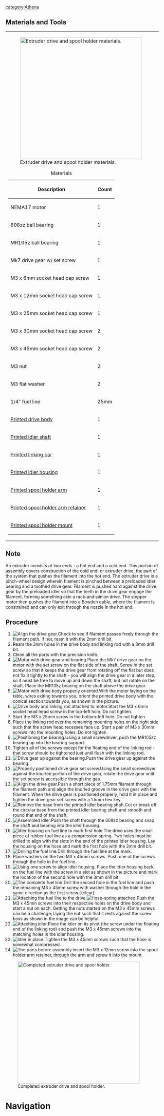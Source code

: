 
[[category:Athena]]

==Materials and Tools==
{| style="margin:auto"
|-style="vertical-align:top;"
|[[File:athena_extruder_drive_material.JPG|thumb|400px|alt=Extruder drive and spool holder materials|Extruder drive and spool holder materials.]]
{|class="wikitable" style="margin:auto"
|+Materials
!Description
!Count
|-
|NEMA17 motor
|1
|-
|608zz ball bearing
|1
|-
|MR105z ball bearing
|1
|-
|Mk7 drive gear w/ set screw
|1
|-
|M3 x 6mm socket head cap screw
|1
|-
|M3 x 12mm socket head cap screw
|1
|-
|M3 x 25mm socket head cap screw
|1
|-
|M3 x 30mm socket head cap screw
|2
|-
|M3 x 45mm socket head cap screw
|2
|-
|M3 nut
|2
|-
|M3 flat washer
|2
|-
|1/4" fuel line
|25mm
|-
|[[Athena_Printed_Parts#extruder_drive_body|Printed drive body]]
|1
|-
|[[Athena_Printed_Parts#preload_bearing_shaft|Printed idler shaft]]
|1
|-
|[[Athena_Printed_Parts#extruder_linking_bar|Printed linking bar]]
|1
|-
|[[Athena_Printed_Parts#preload_bearing_housing|Printed idler housing]]
|1
|-
|[[Athena_Printed_Parts#spool_holder|Printed spool holder arm]]
|1
|-
|[[Athena_Printed_Parts#spool_holder|Printed spool holder arm retainer]]
|1
|-
|[[Athena_Printed_Parts#spool_holder|Printed spool holder mount]]
|1
|}
|[[File:athena_extruder_drive_tools.JPG|thumb|400px|alt=Necessary tools|Necessary tools for Extruder drive.]]
{|class="wikitable" style="margin:auto"
|+Tools
|-
|1.5mm hex key
|-
|2.5mm hex key
|-
|Small flat blade screwdriver
|-
|Precision knife
|-
|3mm drill bit and holder
|-
|2mm drill bit and holder
|-
|Short piece of 1.75mm filament
|}
|}

==Note==
An extruder consists of two ends - a hot end and a cold end. This portion of assembly covers construction of the cold end, or extruder drive, the part of the system that pushes the filament into the hot end. The extruder drive is a pinch-wheel design wherein filament is pinched between a preloaded idler bearing and a toothed drive gear. Filament is pushed hard against the drive gear by the preloaded idler so that the teeth in the drive gear engage the filament, forming something akin a rack-and-pinion drive. The stepper motor then pushes the filament into a Bowden cable, where the filament is constrained and can only exit through the nozzle in the hot end.

==Procedure==
# [[File:athena_prep_drive_body.JPG|thumb|right|Align the drive gear.]]Check to see if filament passes freely through the filament path. If not, ream it with the 2mm drill bit.{{clear}}
# Ream the 3mm holes in the drive body and linking rod with a 3mm drill bit.
# Clean all the parts with the precision knife.
# [[File:MOST_Delta_038.JPG|thumb|right|Motor with drive gear and bearing.]]Place the Mk7 drive gear on the motor with the set screw on the flat side of the shaft. Screw in the set screw so that it keeps the drive gear from rotating off the flat but does not fix it tightly to the shaft - you will align the drive gear in a later step, so it must be free to move up and down the shaft, but not rotate on the shaft. Place the MR105z bearing on the shaft above the drive gear.{{clear}}
#[[File:athena_mount_extruder_body.JPG|thumb|right|Motor with drive body properly oriented.]]With the motor laying on the table, wires exiting towards you, orient the printed drive body with the conical section towards you, as shown in the picture.{{clear}}
#[[File:athena_m6_extruder_drive.JPG|thumb|right|Drive body and linking rod attached to motor.]]Start the M3 x 6mm socket head head screw in the top-left hole. Do not tighten.
#Start the M3 x 25mm screw in the bottom-left hole. Do not tighten.
#Place the linking rod over the remaining mounting holes on the right side such that the screw head recesses face up. Start a pair of M3 x 30mm screws into the mounting holes. Do not tighten.{{clear}}
# [[File:athena_extruder_positioning_bearing.JPG|thumb|right|Positioning the bearing.]]Using a small screwdriver, push the MR105zz bearing up into the bearing support.{{clear}}
# Tighten all of the screws except for the floating end of the linking rod - that screw should be tightened just until flush with the linking rod.{{clear}}
# [[File:athena_extruder_lift_bearing.JPG|thumb|right|Drive gear up against the bearing.]]Push the drive gear up against the bearing.{{clear}}
# [[File:athena_drive_gear_screw.JPG|thumb|right|Properly positioned drive gear set screw.]]Using the small screwdriver against the knurled portion of the drive gear, rotate the drive gear until the set screw is accessible through the gap.{{clear}}
# [[File:athena_align_drive_gear.JPG|thumb|right|Align the drive gear.]]Push a short piece of 1.75mm filament through the filament path and align the knurled groove in the drive gear with the filament. When the drive gear is positioned properly, hold it in place and tighten the drive gear set screw with a 1.5mm hex key.{{clear}}
#[[File:MOST_Delta_remove_idler_shaft_base.JPG|thumb|right|Remove the base from the printed idler bearing shaft.]]Cut or break off the circular base from the printed idler bearing shaft and smooth and round that end of the shaft.{{clear}}
# [[File:athena_preload_idler.JPG|thumb|right|Assembled idler.]]Push the shaft through the 608zz bearing and snap the shaft and bearing into the idler housing.{{clear}}
# [[File:athena_aligning_fuel_line_holes.JPG|thumb|right|Idler housing on fuel line to mark first hole.]]The drive uses the small piece of rubber fuel line as a compression spring. Two holes must be drilled to align with the slots in the end of the printed idler housing. Lay the housing on the hose and mark the first hole with the 3mm drill bit.{{clear}}
# [[File:MOST_Delta_drill_fuel_line_holes.JPG|thumb|right|Drilling the fuel line.]]Drill through the fuel line at the mark.{{clear}}
# Place washers on the two M3 x 45mm screws. Push one of the screws through the hole in the fuel line.
# [[File:MOST_Delta_drilling_hole2_fuel_line.JPG|thumb|right|Using one screw to align idler housing.]] Place the idler housing back on the fuel line with the screw in a slot as shown in the picture and mark the location of the second hole with the 3mm drill bit.{{clear}}
# [[File:Athena_fuel_line_complete.JPG|thumb|right|The complete fuel line.]]Drill the second hole in the fuel line and push the remaining M3 x 45mm screw with washer through the hole in the same direction as the first screw.{{clear}
# [[File:athena_starting_preload_nuts_on_screws.JPG|thumb|right|Attaching the fuel line to the drive.]][[File:athena_extruder_drive_preload_attached.JPG|thumb|right|Hose-spring attached.]]Push the M3 x 45mm screws into their respective holes on the drive body and start a nut on each. Getting the nuts started on the M3 x 45mm screws can be a challenge; laying the nut such that it rests against the screw boss as shown in the image can be helpful.{{clear}}
#[[File:athena_preload_idler_attach.JPG|thumb|right|Attaching idler.]]Place the idler on its pivot (the screw under the floating end of the linking rod) and push the M3 x 45mm screws into the matching holes in the idler housing.{{clear}}
# [[File:athena_preload_idler_preload.JPG|thumb|right|Idler in place.]]Tighten the M3 x 45mm screws such that the hose is somewhat compressed.{{clear}}
# [[File:athena_spool_holder_setup.JPG|thumb|right|The parts before assembly.]]Insert the M3 x 12mm screw into the spool holder arm retainer, through the arm and screw it into the mount.{{clear}}
[[File:athena_completed_extruder_drive_spool_holder.JPG|thumb|400px|center|Completed extruder drive and spool holder.]]

=Navigation=
{{template:Athena_Basic_Nav}}